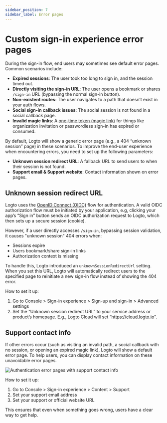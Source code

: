 ```yaml
---
sidebar_position: 7
sidebar_label: Error pages
---
```


# Custom sign-in experience error pages

During the sign-in flow, end users may sometimes see default error pages. Common scenarios include:

- **Expired sessions**: The user took too long to sign in, and the session timed out.
- **Directly visiting the sign-in URL**: The user opens a bookmark or shares `/sign-in` URL (bypassing the normal sign-in button).
- **Non-existent routes**: The user navigates to a path that doesn’t exist in your auth flows.
- **Social sign-in callback issues**: The social session is not found in a social callback page.
- **Invalid magic links**: A [one-time token (magic link)](/end-user-flows/one-time-token) for things like organization invitation or passwordless sign-in has expired or consumed.

By default, Logto will show a generic error page (e.g., a 404 “unknown session” page) in these scenarios. To improve the end-user experience when encountering errors, you need to set up the following parameters:

- **Unknown session redirect URL**: A fallback URL to send users to when their session is not found.
- **Support email & Support website**: Contact information shown on error pages.

## Unknown session redirect URL

Logto uses the [OpenID Connect (OIDC)](https://auth.wiki/openid-connect) flow for authentication. A valid OIDC authorization flow must be initiated by your application, e.g, clicking your app’s “Sign in” button sends an OIDC authorization request to Logto, which then sets up a secure session (cookie).

However, if a user directly accesses `/sign-in`, bypassing session validation, it causes "unknown session" 404 errors when:

- Sessions expire
- Users bookmark/share sign-in links
- Authorization context is missing

To handle this, Logto introduced an `unknownSessionRedirectUrl` setting. When you set this URL, Logto will automatically redirect users to the specified page to reinitiate a new sign-in flow instead of showing the 404 error.

How to set it up:

1. Go to <CloudLink to="/sign-in-experience/sign-up-and-sign-in">Console > Sign-in experience > Sign-up and sign-in > Advanced settings</CloudLink>
2. Set the “Unknown session redirect URL” to your service address or product’s homepage. E.g., Logto Cloud will set “https://cloud.logto.io".

## Support contact info

If other errors occur (such as visiting an invalid path, a social callback with no session, or opening an expired magic link), Logto will show a default error page. To help users, you can display contact information on these unavoidable error pages.

<img
  src="/img/assets/sign-in-error-pages.png"
  alt="Authentication error pages with support contact info"
/>

How to set it up:

1. Go to <CloudLink to="/sign-in-experience/content">Console > Sign-in experience > Content > Support</CloudLink>
2. Set your support email address
3. Set your support or official website URL

This ensures that even when something goes wrong, users have a clear way to get help.
